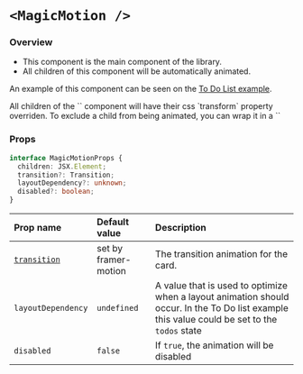
# `<MagicMotion />`

### Overview

- This component is the main component of the library.
- All children of this component will be automatically animated.

An example of this component can be seen on the [To Do List example](/examples).

<Callout type="warning" emoji="⚠️">
  All children of the `<MagicMotion />` component will have their css
  `transform` property overriden. To exclude a child from being animated, you
  can wrap it in a `<MagicExclude />`
</Callout>

### Props

```ts
interface MagicMotionProps {
  children: JSX.Element;
  transition?: Transition;
  layoutDependency?: unknown;
  disabled?: boolean;
}
```

| Prop name                                                 | Default value        | Description                                                                                                                                   |
| :-------------------------------------------------------- | :------------------- | :-------------------------------------------------------------------------------------------------------------------------------------------- |
| [`transition`](https://www.framer.com/motion/transition/) | set by framer-motion | The transition animation for the card.                                                                                                        |
| `layoutDependency`                                        | `undefined`          | A value that is used to optimize when a layout animation should occur. In the To Do list example this value could be set to the `todos` state |
| `disabled`                                                | `false`              | If `true`, the animation will be disabled                                                                                                     |
